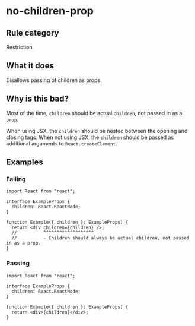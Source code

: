 # no-children-prop

## Rule category

Restriction.

## What it does

Disallows passing of children as props.

## Why is this bad?

Most of the time, `children` should be actual `children`, not passed in as a `prop`.

When using JSX, the `children` should be nested between the opening and closing tags. When not using JSX, the `children` should be passed as additional arguments to `React.createElement`.

## Examples

### Failing

```tsx
import React from "react";

interface ExampleProps {
  children: React.ReactNode;
}

function Example({ children }: ExampleProps) {
  return <div children={children} />;
  //          ^^^^^^^^^^^^^^^^^^^
  //          - Children should always be actual children, not passed in as a prop.
}
```

### Passing

```tsx
import React from "react";

interface ExampleProps {
  children: React.ReactNode;
}

function Example({ children }: ExampleProps) {
  return <div>{children}</div>;
}
```
